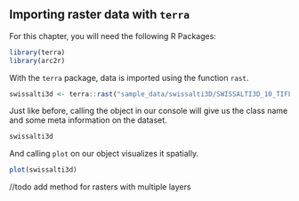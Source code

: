 ## Importing raster data with `terra` 

For this chapter, you will need the following R Packages:
```r
library(terra)
library(arc2r)
```

With the `terra` package, data is imported using the function `rast`. 

```r
swissalti3d <- terra::rast("sample_data/swissalti3D/SWISSALTI3D_10_TIFF_CHLV95_LN02_2600_1196.tif")
```

Just like before, calling the object in our console will give us the class name and some meta information on the dataset. 

```r
swissalti3d
```

And calling  `plot` on our object visualizes it spatially. 

```r
plot(swissalti3d)
```


//todo add method for rasters with multiple layers
